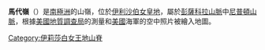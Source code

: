 {{coord|83|28|S|55|50|W|source:GNIS|display=title}}

'''馬代嶺'''（{{lang-en|Madey Ridge}}）是[[南極洲|南極洲]]的山嶺，位於[[伊利沙伯女皇地|伊利沙伯女皇地]]，屬於[[彭薩科拉山脈|彭薩科拉山脈]]中[[尼普頓山脈|尼普頓山脈]]，根據[[美國地質調查局|美國地質調查局]]的測量和[[美國|美國]]海軍的空中照片被繪入地圖。

{{DEFAULTSORT:Madey Ridge}}
[[Category:伊莉莎白女王地山脊|Category:伊莉莎白女王地山脊]]


{{QueenElizabethLand-geo-stub}}